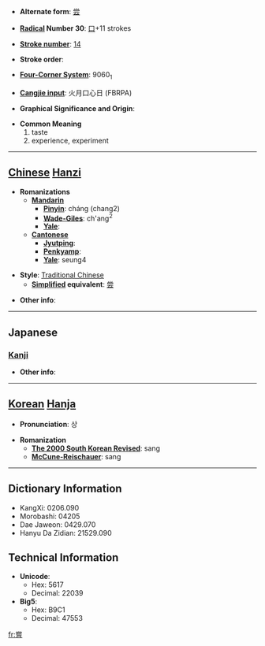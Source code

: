 * '''Alternate form''': [[尝]]

* '''[[Wiktionary:Chinese radical index| Radical]] Number 30''': [[Wiktionary:Chinese radical index 口|口]]+11 strokes

* '''[[Wiktionary:Chinese total strokes index|Stroke number]]''': [[Wiktionary:Chinese total strokes index 14|14]]

* '''Stroke order''': 

* '''[[Wiktionary:Chinese four corner index|Four-Corner System]]''': 9060<sub>1</sub>

* '''[[Wiktionary:Chinese Cangjie index|Cangjie input]]''': 火月口心日 (FBRPA)

* '''Graphical Significance and Origin''': 

* '''Common Meaning'''
*#taste
*# experience, experiment


----

== [[Chinese]] [[Hanzi]] ==

* '''Romanizations'''
** '''[[Mandarin]]'''
*** '''[[Pinyin]]''': cháng (chang2)
*** '''[[Wade-Giles]]''': ch'ang<sup>2</sup>
*** '''[[Yale]]''': 
** '''[[Cantonese]]'''
*** '''[[Jyutping]]''':
*** '''[[Penkyamp]]''': 
*** '''[[Yale]]''': seung4

* '''Style''': [[Traditional Chinese]] 
** '''[[Simplified Chinese|Simplified]] equivalent''': [[尝]]

* '''Other info''': 

----

==Japanese==
===[[Kanji]]===
{{kanji|on readings=[[しょう]] (shō), [[じょう]] (jō)
|kun readings=[[なめる]] (nameru), [[こころみる]] (kokoromiru), [[かって]] (katte)
}}

* '''Other info''':  

----

== [[Korean]] [[Hanja]] ==

* '''Pronunciation''': 상

* '''Romanization'''
** '''[[The 2000 South Korean Revised Romanization|The 2000 South Korean Revised]]''': sang
** '''[[McCune-Reischauer]]''': sang

----

== Dictionary Information ==

* KangXi: 0206.090
* Morobashi: 04205
* Dae Jaweon: 0429.070
* Hanyu Da Zidian: 21529.090

== Technical Information ==

* '''Unicode''':
** Hex: 5617
** Decimal: 22039
* '''Big5''':
** Hex: B9C1
** Decimal: 47553

[[fr:嘗]]